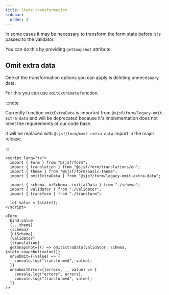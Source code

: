 ```yaml
---
title: State transformation
sidebar:
  order: 4
---
```


In some cases it may be necessary to transform the form state before it is passed to the validator.

You can do this by providing `getSnapshot` attribute.

## Omit extra data

One of the transformation options you can apply is deleting unnecessary data.

For this you can use `omitExtraData` function.

:::note

Currently function `omitExtraData` is imported from `@sjsf/form/legacy-omit-extra-data` and
will be deprecated because it's implementation does not meet the requirements of our code base.

It will be replaced with `@sjsf/form/omit-extra-data` import in the major release.

:::

```svelte
<script lang="ts">
  import { Form } from "@sjsf/form";
  import { translation } from "@sjsf/form/translations/en";
  import { theme } from "@sjsf/form/basic-theme";
  import { omitExtraData } from "@sjsf/form/legacy-omit-extra-data";

  import { schema, uiSchema, initialData } from "./schema";
  import { validator } from "./validator";
  import { transform } from "./transform";

  let value = $state();
</script>

<Form
  bind:value
  {...theme}
  {schema}
  {uiSchema}
  {validator}
  {translation}
  getSnapshot={() => omitExtraData(validator, schema, $state.snapshot(value))}
  onSubmit={(value) => {
    console.log("transformed", value);
  }}
  onSubmitError={(errors, _, value) => {
    console.log("errors", errors);
    console.log("transformed", value);
  }}
/>
```